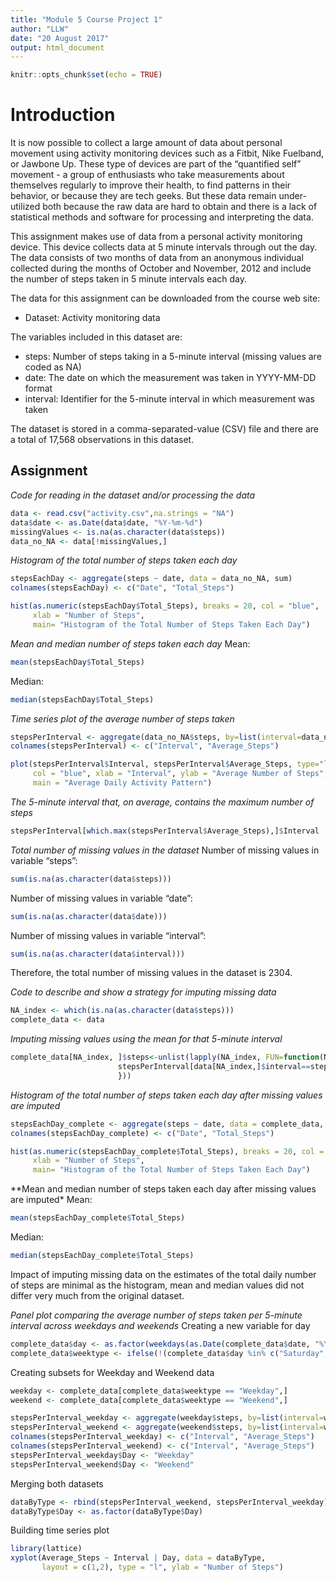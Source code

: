 ```yaml
---
title: "Module 5 Course Project 1"
author: "LLW"
date: "20 August 2017"
output: html_document
---
```


```r
knitr::opts_chunk$set(echo = TRUE)
```

# Introduction

It is now possible to collect a large amount of data about personal movement using activity monitoring devices such as a Fitbit, Nike Fuelband, or Jawbone Up. These type of devices are part of the "quantified self" movement - a group of enthusiasts who take measurements about themselves regularly to improve their health, to find patterns in their behavior, or because they are tech geeks. But these data remain under-utilized both because the raw data are hard to obtain and there is a lack of statistical methods and software for processing and interpreting the data.

This assignment makes use of data from a personal activity monitoring device. This device collects data at 5 minute intervals through out the day. The data consists of two months of data from an anonymous individual collected during the months of October and November, 2012 and include the number of steps taken in 5 minute intervals each day.

The data for this assignment can be downloaded from the course web site:

- Dataset: Activity monitoring data

The variables included in this dataset are:

- steps: Number of steps taking in a 5-minute interval (missing values are coded as NA)
- date: The date on which the measurement was taken in YYYY-MM-DD format
- interval: Identifier for the 5-minute interval in which measurement was taken

The dataset is stored in a comma-separated-value (CSV) file and there are a total of 17,568 observations in this dataset.

## Assignment

*Code for reading in the dataset and/or processing the data*
```r
data <- read.csv("activity.csv",na.strings = "NA")
data$date <- as.Date(data$date, "%Y-%m-%d")
missingValues <- is.na(as.character(data$steps))
data_no_NA <- data[!missingValues,]
```

*Histogram of the total number of steps taken each day*
```r
stepsEachDay <- aggregate(steps ~ date, data = data_no_NA, sum)
colnames(stepsEachDay) <- c("Date", "Total_Steps")
```
```r
hist(as.numeric(stepsEachDay$Total_Steps), breaks = 20, col = "blue", 
     xlab = "Number of Steps", 
     main= "Histogram of the Total Number of Steps Taken Each Day")
```

*Mean and median number of steps taken each day*
Mean:
```r
mean(stepsEachDay$Total_Steps)
```
Median:
```r
median(stepsEachDay$Total_Steps)
```

*Time series plot of the average number of steps taken*
```r
stepsPerInterval <- aggregate(data_no_NA$steps, by=list(interval=data_no_NA$interval), FUN=mean)
colnames(stepsPerInterval) <- c("Interval", "Average_Steps")
```
```r
plot(stepsPerInterval$Interval, stepsPerInterval$Average_Steps, type="l",
     col = "blue", xlab = "Interval", ylab = "Average Number of Steps", 
     main = "Average Daily Activity Pattern")
```

*The 5-minute interval that, on average, contains the maximum number of steps*
```r
stepsPerInterval[which.max(stepsPerInterval$Average_Steps),]$Interval
```

*Total number of missing values in the dataset*
Number of missing values in variable "steps":
```r
sum(is.na(as.character(data$steps)))
```

Number of missing values in variable "date":
```r
sum(is.na(as.character(data$date)))
```

Number of missing values in variable "interval":
```r
sum(is.na(as.character(data$interval)))
```
Therefore, the total number of missing values in the dataset is 2304.

*Code to describe and show a strategy for imputing missing data*
```r
NA_index <- which(is.na(as.character(data$steps)))
complete_data <- data
```
*Imputing missing values using the mean for that 5-minute interval*
```r
complete_data[NA_index, ]$steps<-unlist(lapply(NA_index, FUN=function(NA_index){
                        stepsPerInterval[data[NA_index,]$interval==stepsPerInterval$Interval,]$Average_Steps
                        }))
```

*Histogram of the total number of steps taken each day after missing values are imputed*
```r
stepsEachDay_complete <- aggregate(steps ~ date, data = complete_data, sum)
colnames(stepsEachDay_complete) <- c("Date", "Total_Steps")
```
```r
hist(as.numeric(stepsEachDay_complete$Total_Steps), breaks = 20, col = "red", 
     xlab = "Number of Steps", 
     main= "Histogram of the Total Number of Steps Taken Each Day")
```

**Mean and median number of steps taken each day after missing values are imputed*
Mean:
```r
mean(stepsEachDay_complete$Total_Steps)
```
Median:
```r
median(stepsEachDay_complete$Total_Steps)
```

Impact of imputing missing data on the estimates of the total daily number of steps are minimal as the histogram, mean and median values did not differ very much from the original dataset.

*Panel plot comparing the average number of steps taken per 5-minute interval across weekdays and weekends*
Creating a new variable for day
```r
complete_data$day <- as.factor(weekdays(as.Date(complete_data$date, "%Y-%m-%d")))
complete_data$weektype <- ifelse(!(complete_data$day %in% c("Saturday","Sunday")), "Weekday", "Weekend")
```

Creating subsets for Weekday and Weekend data
```r
weekday <- complete_data[complete_data$weektype == "Weekday",]
weekend <- complete_data[complete_data$weektype == "Weekend",]
```
```r
stepsPerInterval_weekday <- aggregate(weekday$steps, by=list(interval=weekday$interval), FUN=mean)
stepsPerInterval_weekend <- aggregate(weekend$steps, by=list(interval=weekend$interval), FUN=mean)
colnames(stepsPerInterval_weekday) <- c("Interval", "Average_Steps")
colnames(stepsPerInterval_weekend) <- c("Interval", "Average_Steps")
stepsPerInterval_weekday$Day <- "Weekday"
stepsPerInterval_weekend$Day <- "Weekend"
```

Merging both datasets
```r
dataByType <- rbind(stepsPerInterval_weekend, stepsPerInterval_weekday)
dataByType$Day <- as.factor(dataByType$Day)
```

Building time series plot
```r
library(lattice)
xyplot(Average_Steps ~ Interval | Day, data = dataByType, 
       layout = c(1,2), type = "l", ylab = "Number of Steps")
```